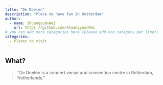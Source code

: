 ```yaml
---
title: "De Doelen"
description: "Place to have fun in Rotterdam"
author:
  - name: ShuangyuanWei
    url: https://github.com/ShuangyuanWei
# you can add more categories here (please add one category per line):
categories:
  - Places to visit
---
```


## What?

> "De Doelen is a concert venue and convention centre in Rotterdam, Netherlands."

